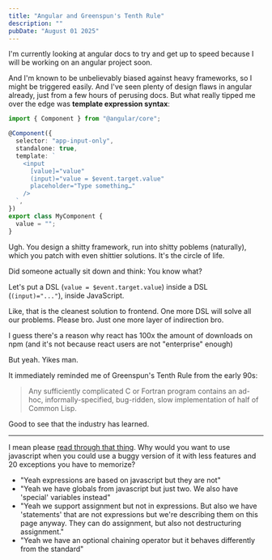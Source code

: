 ```yaml
---
title: "Angular and Greenspun's Tenth Rule"
description: ""
pubDate: "August 01 2025"
---
```


I'm currently looking at angular docs to try and get up to speed
because I will be working on an angular project soon.

And I'm known to be unbelievably biased against heavy frameworks,
so I might be triggered easily. And I've seen plenty of design flaws
in angular already, just from a few hours of perusing docs. But what
really tipped me over the edge was **template expression syntax**:

```ts
import { Component } from "@angular/core";

@Component({
  selector: "app-input-only",
  standalone: true,
  template: `
    <input
      [value]="value"
      (input)="value = $event.target.value"
      placeholder="Type something…"
    />
  `,
})
export class MyComponent {
  value = "";
}
```

Ugh. You design a shitty framework, run into shitty poblems (naturally),
which you patch with even shittier solutions. It's the circle
of life.

Did someone actually sit down and think: You know what?

Let's put a DSL (`value = $event.target.value`) inside a DSL (`(input)="..."`),
inside JavaScript.

Like, that is the cleanest solution to frontend. One more DSL will
solve all our problems. Please bro. Just one more layer of indirection bro.

I guess there's a reason why react has 100x the amount of downloads
on npm (and it's not because react users are not "enterprise" enough)

But yeah. Yikes man.

It immediately reminded me of Greenspun's Tenth Rule from the early 90s:

> Any sufficiently complicated C or Fortran program contains an ad-hoc,
> informally-specified, bug-ridden, slow implementation of half of
> Common Lisp.

Good to see that the industry has learned.

---

I mean please [read through that thing](https://angular.dev/guide/templates/expression-syntax).
Why would you want to use javascript when you could use a buggy
version of it with less features and 20 exceptions you have to memorize?

- "Yeah expressions are based on javascript but they are not"
- "Yeah we have globals from javascript but just two. We also have 'special' variables instead"
- "Yeah we support assignment but not in expressions. But also we have 'statements' that are not expressions but we're describing them on this page anyway. They can do assignment, but also not destructuring assignment."
- "Yeah we have an optional chaining operator but it behaves differently from the standard"
